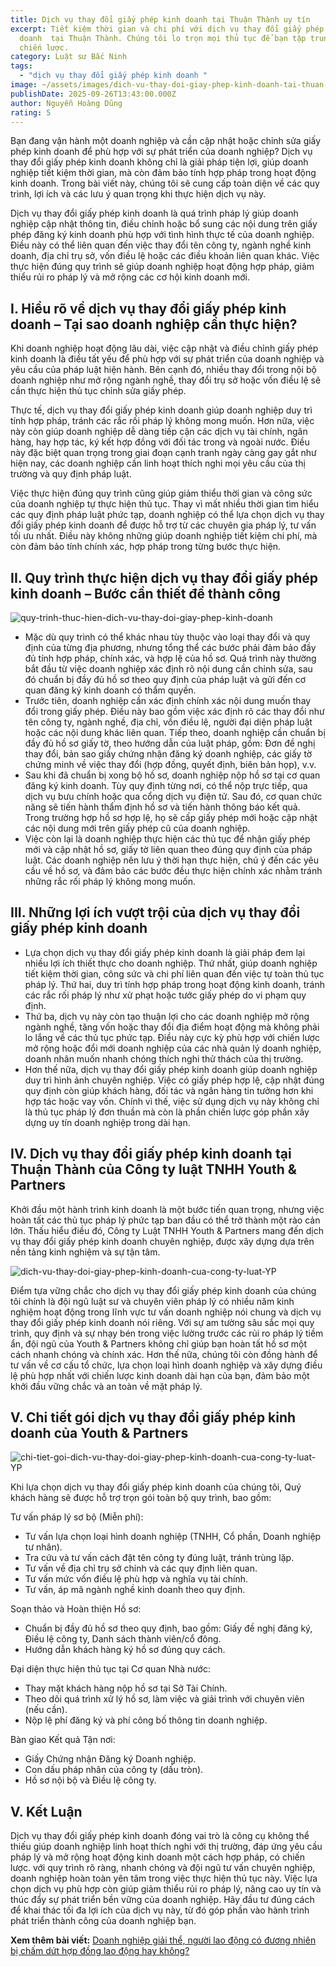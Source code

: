 ```yaml
---
title: Dịch vụ thay đổi giấy phép kinh doanh tại Thuận Thành uy tín
excerpt: Tiết kiệm thời gian và chi phí với dịch vụ thay đổi giấy phép kinh
  doanh  tại Thuận Thành. Chúng tôi lo trọn mọi thủ tục để bạn tập trung vào
  chiến lược.
category: Luật sư Bắc Ninh
tags:
  - "dịch vụ thay đổi giấy phép kinh doanh "
image: ~/assets/images/dich-vu-thay-doi-giay-phep-kinh-doanh-tai-thuan-thanh-tron-goi.png
publishDate: 2025-09-26T13:43:00.000Z
author: Nguyễn Hoàng Dũng
rating: 5
---
```

Bạn đang vận hành một doanh nghiệp và cần cập nhật hoặc chỉnh sửa giấy phép kinh doanh để phù hợp với sự phát triển của doanh nghiệp? Dịch vụ thay đổi giấy phép kinh doanh không chỉ là giải pháp tiện lợi, giúp doanh nghiệp tiết kiệm thời gian, mà còn đảm bảo tính hợp pháp trong hoạt động kinh doanh. Trong bài viết này, chúng tôi sẽ cung cấp toàn diện về các quy trình, lợi ích và các lưu ý quan trọng khi thực hiện dịch vụ này.

Dịch vụ thay đổi giấy phép kinh doanh là quá trình pháp lý giúp doanh nghiệp cập nhật thông tin, điều chỉnh hoặc bổ sung các nội dung trên giấy phép đăng ký kinh doanh phù hợp với tình hình thực tế của doanh nghiệp. Điều này có thể liên quan đến việc thay đổi tên công ty, ngành nghề kinh doanh, địa chỉ trụ sở, vốn điều lệ hoặc các điều khoản liên quan khác. Việc thực hiện đúng quy trình sẽ giúp doanh nghiệp hoạt động hợp pháp, giảm thiểu rủi ro pháp lý và mở rộng các cơ hội kinh doanh mới.

## I. Hiểu rõ về dịch vụ thay đổi giấy phép kinh doanh – Tại sao doanh nghiệp cần thực hiện?

Khi doanh nghiệp hoạt động lâu dài, việc cập nhật và điều chỉnh giấy phép kinh doanh là điều tất yếu để phù hợp với sự phát triển của doanh nghiệp và yêu cầu của pháp luật hiện hành. Bên cạnh đó, nhiều thay đổi trong nội bộ doanh nghiệp như mở rộng ngành nghề, thay đổi trụ sở hoặc vốn điều lệ sẽ cần thực hiện thủ tục chỉnh sửa giấy phép.

Thực tế, dịch vụ thay đổi giấy phép kinh doanh giúp doanh nghiệp duy trì tính hợp pháp, tránh các rắc rối pháp lý không mong muốn. Hơn nữa, việc này còn giúp doanh nghiệp dễ dàng tiếp cận các dịch vụ tài chính, ngân hàng, hay hợp tác, ký kết hợp đồng với đối tác trong và ngoài nước. Điều này đặc biệt quan trọng trong giai đoạn cạnh tranh ngày càng gay gắt như hiện nay, các doanh nghiệp cần linh hoạt thích nghi mọi yêu cầu của thị trường và quy định pháp luật.

Việc thực hiện đúng quy trình cũng giúp giảm thiểu thời gian và công sức của doanh nghiệp tự thực hiện thủ tục. Thay vì mất nhiều thời gian tìm hiểu các quy định pháp luật phức tạp, doanh nghiệp có thể lựa chọn dịch vụ thay đổi giấy phép kinh doanh để được hỗ trợ từ các chuyên gia pháp lý, tư vấn tối ưu nhất. Điều này không những giúp doanh nghiệp tiết kiệm chi phí, mà còn đảm bảo tính chính xác, hợp pháp trong từng bước thực hiện.

## II. Quy trình thực hiện dịch vụ thay đổi giấy phép kinh doanh – Bước cần thiết để thành công

![quy-trinh-thuc-hien-dich-vu-thay-doi-giay-phep-kinh-doanh](~/assets/images/quy-trinh-thuc-hien-dich-vu-thay-doi-giay-phep-kinh-doanh.png "quy trình thực hiện dịch vụ thay đổi giấy phép đăng ký kinh doanh")

* Mặc dù quy trình có thể khác nhau tùy thuộc vào loại thay đổi và quy định của từng địa phương, nhưng tổng thể các bước phải đảm bảo đầy đủ tính hợp pháp, chính xác, và hợp lệ của hồ sơ. Quá trình này thường bắt đầu từ việc doanh nghiệp xác định rõ nội dung cần chỉnh sửa, sau đó chuẩn bị đầy đủ hồ sơ theo quy định của pháp luật và gửi đến cơ quan đăng ký kinh doanh có thẩm quyền.
* Trước tiên, doanh nghiệp cần xác định chính xác nội dung muốn thay đổi trong giấy phép. Điều này bao gồm việc xác định rõ các thay đổi như tên công ty, ngành nghề, địa chỉ, vốn điều lệ, người đại diện pháp luật hoặc các nội dung khác liên quan. Tiếp theo, doanh nghiệp cần chuẩn bị đầy đủ hồ sơ giấy tờ, theo hướng dẫn của luật pháp, gồm: Đơn đề nghị thay đổi, bản sao giấy chứng nhận đăng ký doanh nghiệp, các giấy tờ chứng minh về việc thay đổi (hợp đồng, quyết định, biên bản họp), v.v.
* Sau khi đã chuẩn bị xong bộ hồ sơ, doanh nghiệp nộp hồ sơ tại cơ quan đăng ký kinh doanh. Tùy quy định từng nơi, có thể nộp trực tiếp, qua dịch vụ bưu chính hoặc qua cổng dịch vụ điện tử. Sau đó, cơ quan chức năng sẽ tiến hành thẩm định hồ sơ và tiến hành thông báo kết quả. Trong trường hợp hồ sơ hợp lệ, họ sẽ cấp giấy phép mới hoặc cập nhật các nội dung mới trên giấy phép cũ của doanh nghiệp.
* Việc còn lại là doanh nghiệp thực hiện các thủ tục để nhận giấy phép mới và cập nhật hồ sơ, giấy tờ liên quan theo đúng quy định của pháp luật. Các doanh nghiệp nên lưu ý thời hạn thực hiện, chú ý đến các yêu cầu về hồ sơ, và đảm bảo các bước đều thực hiện chính xác nhằm tránh những rắc rối pháp lý không mong muốn.

## III. Những lợi ích vượt trội của dịch vụ thay đổi giấy phép kinh doanh

* Lựa chọn dịch vụ thay đổi giấy phép kinh doanh là giải pháp đem lại nhiều lợi ích thiết thực cho doanh nghiệp. Thứ nhất, giúp doanh nghiệp tiết kiệm thời gian, công sức và chi phí liên quan đến việc tự toàn thủ tục pháp lý. Thứ hai, duy trì tính hợp pháp trong hoạt động kinh doanh, tránh các rắc rối pháp lý như xử phạt hoặc tước giấy phép do vi phạm quy định.
* Thứ ba, dịch vụ này còn tạo thuận lợi cho các doanh nghiệp mở rộng ngành nghề, tăng vốn hoặc thay đổi địa điểm hoạt động mà không phải lo lắng về các thủ tục phức tạp. Điều này cực kỳ phù hợp với chiến lược mở rộng hoặc đổi mới doanh nghiệp của các nhà quản lý doanh nghiệp, doanh nhân muốn nhanh chóng thích nghi thử thách của thị trường.
* Hơn thế nữa, dịch vụ thay đổi giấy phép kinh doanh giúp doanh nghiệp duy trì hình ảnh chuyên nghiệp. Việc có giấy phép hợp lệ, cập nhật đúng quy định còn giúp khách hàng, đối tác và ngân hàng tin tưởng hơn khi hợp tác hoặc vay vốn. Chính vì thế, việc sử dụng dịch vụ này không chỉ là thủ tục pháp lý đơn thuần mà còn là phần chiến lược góp phần xây dựng uy tín doanh nghiệp trong dài hạn.



## IV. Dịch vụ thay đổi giấy phép kinh doanh tại Thuận Thành của Công ty luật TNHH Youth & Partners

Khởi đầu một hành trình kinh doanh là một bước tiến quan trọng, nhưng việc hoàn tất các thủ tục pháp lý phức tạp ban đầu có thể trở thành một rào cản lớn. Thấu hiểu điều đó, Công ty Luật TNHH Youth & Partners mang đến dịch vụ thay đổi giấy phép kinh doanh chuyên nghiệp, được xây dựng dựa trên nền tảng kinh nghiệm và sự tận tâm.

![dich-vu-thay-doi-giay-phep-kinh-doanh-cua-cong-ty-luat-YP](~/assets/images/dich-vu-thay-doi-giay-phep-kinh-doanh-cua-cong-ty-luat-yp.png "dịch vụ thay đổi giấy phép kinh doanh của Công ty luật YP")

Điểm tựa vững chắc cho dịch vụ thay đổi giấy phép kinh doanh của chúng tôi chính là đội ngũ luật sư và chuyên viên pháp lý có nhiều năm kinh nghiệm hoạt động trong lĩnh vực tư vấn doanh nghiệp nói chung và dịch vụ thay đổi giấy phép kinh doanh nói riêng. Với sự am tường sâu sắc mọi quy trình, quy định và sự nhạy bén trong việc lường trước các rủi ro pháp lý tiềm ẩn, đội ngũ của Youth & Partners không chỉ giúp bạn hoàn tất hồ sơ một cách nhanh chóng và chính xác. Hơn thế nữa, chúng tôi còn đồng hành để tư vấn về cơ cấu tổ chức, lựa chọn loại hình doanh nghiệp và xây dựng điều lệ phù hợp nhất với chiến lược kinh doanh dài hạn của bạn, đảm bảo một khởi đầu vững chắc và an toàn về mặt pháp lý.

## V. Chi tiết gói dịch vụ thay đổi giấy phép kinh doanh của Youth & Partners

![chi-tiet-goi-dich-vu-thay-doi-giay-phep-kinh-doanh-cua-cong-ty-luat-YP](~/assets/images/chi-tiet-goi-dich-vu-thay-doi-giay-phep-kinh-doanh-cua-cong-ty-luat-yp.png "Chi tiết gói dịch vụ thay đổi giấy phép kinh doanh của Công ty luật YP")

Khi lựa chọn dịch vụ thay đổi giấy phép kinh doanh của chúng tôi, Quý khách hàng sẽ được hỗ trợ trọn gói toàn bộ quy trình, bao gồm:

Tư vấn pháp lý sơ bộ (Miễn phí):

* Tư vấn lựa chọn loại hình doanh nghiệp (TNHH, Cổ phần, Doanh nghiệp tư nhân).
* Tra cứu và tư vấn cách đặt tên công ty đúng luật, tránh trùng lặp.
* Tư vấn về địa chỉ trụ sở chính và các quy định liên quan.
* Tư vấn mức vốn điều lệ phù hợp và nghĩa vụ tài chính.
* Tư vấn, áp mã ngành nghề kinh doanh theo quy định.

 Soạn thảo và Hoàn thiện Hồ sơ:

* Chuẩn bị đầy đủ hồ sơ theo quy định, bao gồm: Giấy đề nghị đăng ký, Điều lệ công ty, Danh sách thành viên/cổ đông.
* Hướng dẫn khách hàng ký hồ sơ đúng quy cách.

 Đại diện thực hiện thủ tục tại Cơ quan Nhà nước:

* Thay mặt khách hàng nộp hồ sơ tại Sở Tài Chính.
* Theo dõi quá trình xử lý hồ sơ, làm việc và giải trình với chuyên viên (nếu cần).
* Nộp lệ phí đăng ký và phí công bố thông tin doanh nghiệp.

 Bàn giao Kết quả Tận nơi:

* Giấy Chứng nhận Đăng ký Doanh nghiệp.
* Con dấu pháp nhân của công ty (dấu tròn).
* Hồ sơ nội bộ và Điều lệ công ty.

## V. Kết Luận

Dịch vụ thay đổi giấy phép kinh doanh đóng vai trò là công cụ không thể thiếu giúp doanh nghiệp linh hoạt thích nghi với thị trường, đáp ứng yêu cầu pháp lý và mở rộng hoạt động kinh doanh một cách hợp pháp, có chiến lược. với quy trình rõ ràng, nhanh chóng và đội ngũ tư vấn chuyên nghiệp, doanh nghiệp hoàn toàn yên tâm trong việc thực hiện thủ tục này. Việc lựa chọn dịch vụ phù hợp còn giúp giảm thiểu rủi ro pháp lý, nâng cao uy tín và thúc đẩy sự phát triển bền vững của doanh nghiệp. Hãy đầu tư đúng cách để khai thác tối đa lợi ích của dịch vụ này, từ đó góp phần vào hành trình phát triển thành công của doanh nghiệp bạn.

**Xem thêm bài viết:** [Doanh nghiệp giải thể, người lao động có đương nhiên bị chấm dứt hợp đồng lao động hay không?](https://yplawfirm.vn/lao-dong/doanh-nghiep-giai-the-nguoi-lao-dong-co-duong-nhien-bi-cham-dut-hop-dong-lao-dong-hay-khong)
